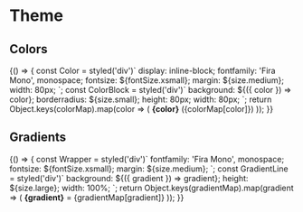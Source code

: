 
<Meta title="Theme" />

# Theme

## Colors

<Preview>
    <Story name="colors">
        {() => {
            const Color = styled('div')`
                display: inline-block;
                fontfamily: 'Fira Mono', monospace;
                fontsize: ${fontSize.xsmall};
                margin: ${size.medium};
                width: 80px;
            `;
            const ColorBlock = styled('div')`
                background: ${({ color }) => color};
                borderradius: ${size.small};
                height: 80px;
                width: 80px;
            `;
            return Object.keys(colorMap).map(color => (
                <Color>
                    <ColorBlock color={colorMap[color]} />
                    <span>
                        <strong>{color}</strong> ({colorMap[color]})
                    </span>
                </Color>
            ));
        }}
    </Story>
</Preview>

## Gradients

<Preview>
    <Story name="gradients">
        {() => {
            const Wrapper = styled('div')`
                fontfamily: 'Fira Mono', monospace;
                fontsize: ${fontSize.xsmall};
                margin: ${size.medium};
            `;
            const GradientLine = styled('div')`
                background: ${({ gradient }) => gradient};
                height: ${size.large};
                width: 100%;
            `;
            return Object.keys(gradientMap).map(gradient => (
                <Wrapper>
                    <GradientLine gradient={gradientMap[gradient]} />
                    <span>
                        <strong>{gradient}</strong> = {gradientMap[gradient]}
                    </span>
                </Wrapper>
            ));
        }}
    </Story>
</Preview>
